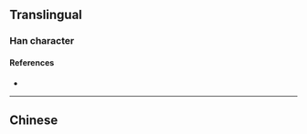 {{character info/new}}
{{also|潿}}
==Translingual==

===Han character===
{{Han char|rn=85|rad=水|as=07|sn=10|four=|canj=EWQS|ids=⿰氵围}}

====References====
* {{Han ref|kx=0627.311|hdz=31624.010|uh=6DA0|ud=28064}}

----

==Chinese==
{{zh-see|潿}}